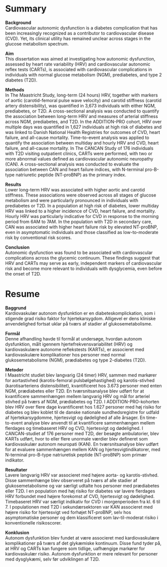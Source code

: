 # Summary {.unnumbered}

**Background**    
Cardiovascular autonomic dysfunction is a diabetes complication that has been increasingly recognized as a contributor to cardiovascular disease (CVD). Yet, its clinical utility has remained unclear across stages in the glucose metabolism spectrum.

**Aim**   
This dissertation was aimed at investigating how autonomic dysfunction, assessed by heart rate variability (HRV) and cardiovascular autonomic reflex tests (CARTs), is associated with cardiovascular complications in individuals with normal glucose metabolism (NGM), prediabetes, and type 2 diabetes (T2D).

**Methods**   
In The Maastricht Study, long-term (24 hours) HRV, together with markers of aortic (carotid-femoral pulse wave velocity) and carotid stiffness (carotid artery distensibility), was quantified in 3,673 individuals with either NGM, prediabetes, or T2D. A cross-sectional analysis was conducted to quantify the association between long-term HRV and measures of arterial stiffness across NGM, prediabetes, and T2D. In the ADDITION-PRO cohort, HRV over multiple days was quantified in 1,627 individuals at high risk of diabetes and was linked to Danish National Health Registries for outcomes of CVD, heart failure, and all-cause mortality. Time-to-event analysis was applied to quantify the association between multiday and hourly HRV and CVD, heart failure, and all-cause mortality. In The CANCAN Study of 176 individuals with T2D visiting outpatient clinics, CARTs were performed, with two or more abnormal values defined as cardiovascular autonomic neuropathy (CAN). A cross-sectional analysis was conducted to evaluate the association between CAN and heart failure indices, with N-terminal pro-B-type natriuretic peptide (NT-proBNP) as the primary index.

**Results**   
Lower long-term HRV was associated with higher aortic and carotid stiffness. These associations were observed across all stages of glucose metabolism and were particularly pronounced in individuals with prediabetes or T2D. In a population at high risk of diabetes, lower multiday HRV was linked to a higher incidence of CVD, heart failure, and mortality. Hourly HRV was particularly indicative for CVD in response to the morning period from 6AM to 7AM. In the population with T2D in secondary care, CAN was associated with higher heart failure risk by elevated NT-proBNP, even in asymptomatic individuals and those classified as low-to-moderate risk by conventional risk scores.

**Conclusion**    
Autonomic dysfunction was found to be associated with cardiovascular complications across the glycemic continuum. These findings suggest that HRV and CARTs may serve as early, independent markers of cardiovascular risk and become more relevant to individuals with dysglycemia, even before the onset of T2D.


\clearpage
\null
\thispagestyle{empty}
\clearpage



# Resume {.unnumbered}

**Baggrund**    
Kardiovaskulær autonom dysfunktion er en diabeteskomplickation, som i stigende grad risiko faktor for hjertekarsygdom. Alligevel er dens kliniske anvendelighed fortsat uklar på tværs af stadier af glukosemetabolisme.

**Formål**    
Denne afhandling havde til formål at undersøge, hvordan autonom dysfunktion, målt igennem hjertefrekvensvariabilitet (HRV) og kardiovaskulære autonome reflekstests (KARTs), er associeret med kardiovaskulære komplikationer hos personer med normal glukosemetabolisme (NGM), prædiabetes og type 2-diabetes (T2D).

**Metoder**   
I Maastricht studiet blev langvarig (24 timer) HRV, sammen med markører for aortastivhed (karotis-femoral pulsbølgehastighed) og karotis-stivhed (karotisarteriens distensibilitet), kvantificeret hos 3.673 personer med enten NGM, prædiabetes eller T2D. En tværsnitsanalyse blev udført for at kvantificere sammenhængen mellem langvarig HRV og mål for arteriel stivhed på tværs af NGM, prædiabetes og T2D. I ADDITION-PRO-kohorten blev HRV over flere dage kvantificeret hos 1.627 personer med høj risiko for diabetes og blev koblet til de danske nationale sundhedsregistre for udfald af hjertekarsygdomme, hjertesvigt og dødelighed af alle årsager. En time-to-event analyse blev anvendt til at kvantificere sammenhængen mellem flerdages og timebaseret HRV og CVD, hjertesvigt og dødelighed. I CANCAN-studiet af 176 personer med T2D, der besøgte ambulatorier, blev KARTs udført, hvor to eller flere unormale værdier blev defineret som kardiovaskulær autonom neuropati (KAN). En tværsnitsanalyse blev udført for at evaluere sammenhængen mellem KAN og hjertesvigtindikatorer, med N-terminal pro-B-type natriuretisk peptide (NT-proBNP) som primær indikator.

**Resultater**    
Lavere langvarig HRV var associeret med højere aorta- og karotis-stivhed. Disse sammenhænge blev observeret på tværs af alle stadier af glukosemetabolisme og var særligt udtalte hos personer med prædiabetes eller T2D. I en population med høj risiko for diabetes var lavere flerdages HRV forbundet med højere forekomst af CVD, hjertesvigt og dødelighed. Timebaseret HRV var særligt indikativ for CVD i morgenperioden fra kl. 6 til 7. I populationen med T2D i sekundærsektoren var KAN associeret med højere risiko for hjertesvigt ved forhøjet NT-proBNP, selv hos asymptomatiske personer og dem klassificeret som lav-til-moderat risiko i konventionelle risikoscorer.

**Konklusion**    
Autonom dysfunktion blev fundet at være associeret med kardiovaskulære komplikationer på tværs af det glykæmiske kontinuum. Disse fund tyder på, at HRV og CARTs kan fungere som tidlige, uafhængige markører for kardiovaskulær risiko. Autonom dysfunktion er mere relevant for personer med dysglykæmi, selv før udviklingen af T2D.


\clearpage
\null
\thispagestyle{empty}
\clearpage


